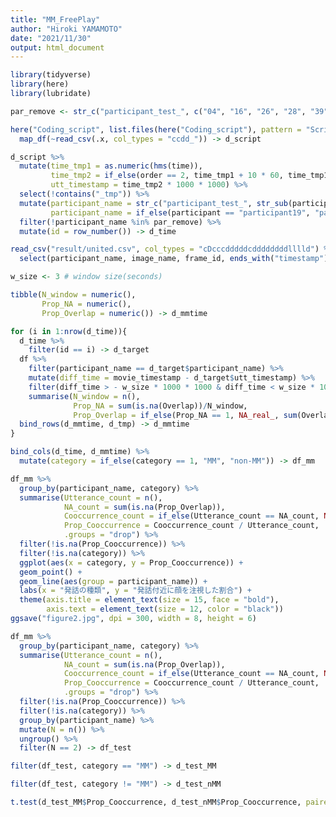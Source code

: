 ```yaml
---
title: "MM_FreePlay"
author: "Hiroki YAMAMOTO"
date: "2021/11/30"
output: html_document
---
```

```r
library(tidyverse)
library(here)
library(lubridate)
```

```r
par_remove <- str_c("participant_test_", c("04", "16", "26", "28", "39"))

here("Coding_script", list.files(here("Coding_script"), pattern = "Script")) %>% 
  map_df(~read_csv(.x, col_types = "ccdd_")) -> d_script

d_script %>% 
  mutate(time_tmp1 = as.numeric(hms(time)),
         time_tmp2 = if_else(order == 2, time_tmp1 + 10 * 60, time_tmp1),
         utt_timestamp = time_tmp2 * 1000 * 1000) %>% 
  select(!contains("_tmp")) %>% 
  mutate(participant_name = str_c("participant_test_", str_sub(participant, start = -2, end = -1)),
         participant_name = if_else(participant == "participant19", "participant_test_18 (2)", participant_name)) %>% 
  filter(!participant_name %in% par_remove) %>% 
  mutate(id = row_number()) -> d_time

read_csv("result/united.csv", col_types = "cDcccdddddcddddddddlllld") %>% 
  select(participant_name, image_name, frame_id, ends_with("timestamp"), gaze, face_detect, Overlap, MM) -> df

w_size <- 3 # window size(seconds)
```

```r
tibble(N_window = numeric(),
       Prop_NA = numeric(),
       Prop_Overlap = numeric()) -> d_mmtime

for (i in 1:nrow(d_time)){
  d_time %>% 
    filter(id == i) -> d_target
  df %>% 
    filter(participant_name == d_target$participant_name) %>% 
    mutate(diff_time = movie_timestamp - d_target$utt_timestamp) %>% 
    filter(diff_time > - w_size * 1000 * 1000 & diff_time < w_size * 1000 * 1000) %>% 
    summarise(N_window = n(),
              Prop_NA = sum(is.na(Overlap))/N_window,
              Prop_Overlap = if_else(Prop_NA == 1, NA_real_, sum(Overlap, na.rm = TRUE)/N_window)) -> d_tmp
  bind_rows(d_mmtime, d_tmp) -> d_mmtime
}

bind_cols(d_time, d_mmtime) %>% 
  mutate(category = if_else(category == 1, "MM", "non-MM")) -> df_mm
```

```r
df_mm %>% 
  group_by(participant_name, category) %>%
  summarise(Utterance_count = n(),
            NA_count = sum(is.na(Prop_Overlap)),
            Cooccurrence_count = if_else(Utterance_count == NA_count, NA_integer_, sum(Prop_Overlap > 0, na.rm = TRUE)),
            Prop_Cooccurrence = Cooccurrence_count / Utterance_count,
            .groups = "drop") %>%  
  filter(!is.na(Prop_Cooccurrence)) %>% 
  filter(!is.na(category)) %>% 
  ggplot(aes(x = category, y = Prop_Cooccurrence)) +
  geom_point() +
  geom_line(aes(group = participant_name)) +
  labs(x = "発話の種類", y = "発話付近に顔を注視した割合") +
  theme(axis.title = element_text(size = 15, face = "bold"),
        axis.text = element_text(size = 12, color = "black"))
ggsave("figure2.jpg", dpi = 300, width = 8, height = 6)

```

```r
df_mm %>% 
  group_by(participant_name, category) %>%
  summarise(Utterance_count = n(),
            NA_count = sum(is.na(Prop_Overlap)),
            Cooccurrence_count = if_else(Utterance_count == NA_count, NA_integer_, sum(Prop_Overlap > 0, na.rm = TRUE)),
            Prop_Cooccurrence = Cooccurrence_count / Utterance_count,
            .groups = "drop") %>%  
  filter(!is.na(Prop_Cooccurrence)) %>% 
  filter(!is.na(category)) %>% 
  group_by(participant_name) %>% 
  mutate(N = n()) %>% 
  ungroup() %>% 
  filter(N == 2) -> df_test

filter(df_test, category == "MM") -> d_test_MM

filter(df_test, category != "MM") -> d_test_nMM

t.test(d_test_MM$Prop_Cooccurrence, d_test_nMM$Prop_Cooccurrence, paired = TRUE)

  
```

